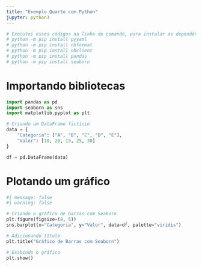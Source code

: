```yaml
---
title: "Exemplo Quarto com Python"
jupyter: python3
---
```


```python
# Executei esses códigos na linha de comando, para instalar as dependências:
# python -m pip install pyyaml
# python -m pip install nbformat
# python -m pip install nbclient
# python -m pip install pandas
# python -m pip install seaborn
```
# Importando bibliotecas

```python
import pandas as pd
import seaborn as sns
import matplotlib.pyplot as plt
```

```python
# Criando um DataFrame fictício
data = {
    "Categoria": ["A", "B", "C", "D", "E"],
    "Valor": [10, 20, 15, 25, 30]
}

df = pd.DataFrame(data)
```


# Plotando um gráfico

```python
#| message: false
#| warning: false

# Criando o gráfico de barras com Seaborn
plt.figure(figsize=(8, 5))
sns.barplot(x="Categoria", y="Valor", data=df, palette="viridis")

# Adicionando título
plt.title("Gráfico de Barras com Seaborn")

# Exibindo o gráfico
plt.show()
```

